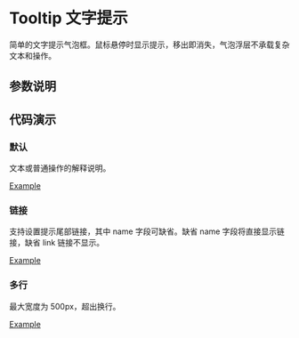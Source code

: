 
# Tooltip 文字提示

<Subtitle>简单的文字提示气泡框。鼠标悬停时显示提示，移出即消失，气泡浮层不承载复杂文本和操作。</Subtitle>

## 参数说明

<ArgsTable of={Tooltip} />

## 代码演示

### 默认

文本或普通操作的解释说明。

[Example](/?path=/story/basic-components-tooltip--default)

### 链接

支持设置提示尾部链接，其中 name 字段可缺省。缺省 name 字段将直接显示链接，缺省 link 链接不显示。

[Example](/?path=/story/basic-components-tooltip--link)

### 多行

最大宽度为 500px，超出换行。

[Example](/?path=/story/basic-components-tooltip--multi-line)
